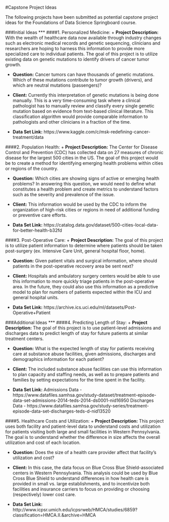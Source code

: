 #Capstone Project Ideas

The following projects have been submitted as potential capstone project ideas for the Foundations of Data Science Springboard course.

###Initial Ideas
***
####1. Personalized Medicine: 
+ __Project Description:__ With the wealth of healthcare data now available through industry changes such as electronic medical records and genetic sequencing, clinicians and researchers are hoping to harness this information to provide more specialized care to individual patients. The goal of this project is to utilize existing data on genetic mutations to identify drivers of cancer tumor growth. 

+ __Question:__ Cancer tumors can have thousands of genetic mutations. Which of these mutations contribute to tumor growth (drivers), and which are neutral mutations (passengers)?

+ __Client:__ Currently this interpretation of genetic mutations is being done manually. This is a very time-consuming task where a clinical pathologist has to manually review and classify every single genetic mutation based on evidence from text-based clinical literature. This classification algorithm would provide comparable information to pathologists and other clinicians in a fraction of the time.

+ __Data Set Link:__ https://www.kaggle.com/c/msk-redefining-cancer-treatment/data



####2. Population Health: 
+ __Project Description:__ The Center for Disease Control and Prevention (CDC) has collected data on 27 measures of chronic disease for the largest 500 cities in the US. The goal of this project would be to create a method for identifying emerging health problems within cities or regions of the country.

+ __Question:__ Which cities are showing signs of active or emerging health problems? In answering this question, we would need to define what constitutes a health problem and create metrics to understand factors such as the severity and prevalence of the issue.

+ __Client:__ This information would be used by the CDC to inform the organization of high-risk cities or regions in need of additional funding or preventive care efforts.

+ __Data Set Link:__  https://catalog.data.gov/dataset/500-cities-local-data-for-better-health-b32fd



####3. Post-Operative Care: 
+ __Project Description:__ The goal of this project is to utilize patient information to determine where patients should be taken post-surgery (ex. Intensive Care Unit, general hospital floor, home).

+ __Question:__ Given patient vitals and surgical information, where should patients in the post-operative recovery area be sent next?

+ __Client:__ Hospitals and ambulatory surgery centers would be able to use this information to more quickly triage patients in the post-operative area. In the future, they could also use this information as a predictive model to plan for numbers of patients expected within the ICU and general hospital units.

+ __Data Set Link:__ https://archive.ics.uci.edu/ml/datasets/Post-Operative+Patient


###Additional Ideas
***
####4. Predicting Length of Stay: 
+ __Project Description:__ The goal of this project is to use patient-level admissions and discharges data to predict length of stay for future patients at similar treatment centers.

+ __Question:__ What is the expected length of stay for patients receiving care at substance abuse facilities, given admissions, discharges and demographics information for each patient?

+ __Client:__ The included substance abuse facilities can use this information to plan capacity and staffing needs, as well as to prepare patients and families by setting expectations for the time spent in the facility.

+ __Data Set Link:__ Admissions Data - https://www.datafiles.samhsa.gov/study-dataset/treatment-episode-data-set-admissions-2014-teds-2014-ds0001-nid16950 Discharges Data - https://www.datafiles.samhsa.gov/study-series/treatment-episode-data-set-discharges-teds-d-nid13520



####5. Healthcare Costs and Utilization: 
+ __Project Description:__ This project uses both facility and patient-level data to understand costs and utilization for patients visiting both large and small facilities in Western Pennsylvania. The goal is to understand whether the difference in size affects the overall utilization and cost of each location.

+ __Question:__ Does the size of a health care provider affect that facility's utilization and cost?

+ __Client:__ In this case, the data focus on Blue Cross Blue Shield-associated centers in Western Pennsylvania. This analysis could be used by Blue Cross Blue Shield to understand differences in how health care is provided in small vs. large establishments, and to incentivize both facilities and insurance carriers to focus on providing or choosing (respectively) lower cost care.

+ __Data Set Link:__  http://www.icpsr.umich.edu/icpsrweb/HMCA/studies/6859?classification=HMCA.II.&archive=HMCA
